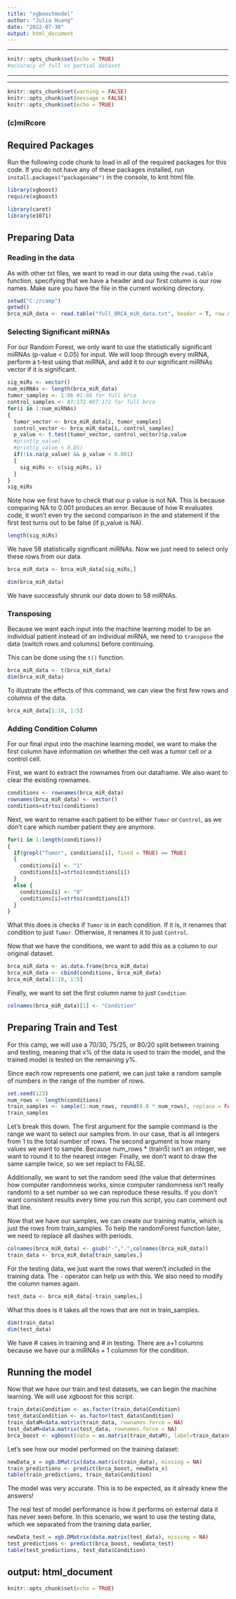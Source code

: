 ---
title: "xgboostmodel"
author: "Julia Huang"
date: "2022-07-30"
output: html_document
---


---

```{r setup, include=FALSE}
knitr::opts_chunk$set(echo = TRUE)
#accuracy of full vs partial dataset
```

---

---

```{r setup, include=FALSE}
knitr::opts_chunk$set(warning = FALSE)
knitr::opts_chunk$set(message = FALSE)
knitr::opts_chunk$set(echo = TRUE)
```

### (c)miRcore

## Required Packages

Run the following code chunk to load in all of the required packages for this code. If you do not have any of these packages installed, run `install.packages("packagename")` in the console, to knit html file.

```{r}
library(xgboost)
require(xgboost)

library(caret)  
library(e1071)  
```


## Preparing Data

### Reading in the data

As with other txt files, we want to read in our data using the `read.table` function, specifying that we have a header and our first column is our row names. Make sure you have the file in the current working directory.

```{r}
setwd("C:/rcamp")
getwd()
brca_miR_data <- read.table("full_BRCA_miR_data.txt", header = T, row.names = 1, stringsAsFactors = F)

```

### Selecting Significant miRNAs

For our Random Forest, we only want to use the statistically significant miRNAs (p-value < 0.05) for input. We will loop through every miRNA, perform a t-test using that miRNA, and add it to our significant miRNAs vector if it is significant.

```{r}
sig_miRs <- vector()
num_miRNAs <- length(brca_miR_data)
tumor_samples <- 1:86 #1:86 for full brca
control_samples <- 87:172 #87:172 for full brca
for(i in 1:num_miRNAs)
{
  tumor_vector <- brca_miR_data[i, tumor_samples]
  control_vector <- brca_miR_data[i, control_samples]
  p_value <- t.test(tumor_vector, control_vector)$p.value
  #print(p_value)
  #print(p_value < 0.05)
  if(!is.na(p_value) && p_value < 0.001)
  {
    sig_miRs <- c(sig_miRs, i)
  }
}
sig_miRs

```

Note how we first have to check that our p value is not NA. This is because comparing NA to 0.001 produces an error. Because of how R evaluates code, it won't even try the second comparison in the and statement if the first test turns out to be false (if p_value is NA). 

```{r}
length(sig_miRs)
```

We have 58 statistically significant miRNAs. Now we just need to select only these rows from our data.

```{r}
brca_miR_data <- brca_miR_data[sig_miRs,]
```

```{r}
dim(brca_miR_data)
```

We have successfuly shrunk our data down to 58 miRNAs. 

### Transposing

Because we want each input into the machine learning model to be an individual patient instead of an individual miRNA, we need to `transpose` the data (switch rows and columns) before continuing.

This can be done using the `t()` function.

```{r}
brca_miR_data <- t(brca_miR_data)
dim(brca_miR_data)
```

To illustrate the effects of this command, we can view the first few rows and columns of the data.

```{r}
brca_miR_data[1:10, 1:5]
```

### Adding Condition Column

For our final input into the machine learning model, we want to make the first column have information on whether the cell was a tumor cell or a control cell. 

First, we want to extract the rownames from our dataframe. We also want to clear the existing rownames. 

```{r}
conditions <- rownames(brca_miR_data)
rownames(brca_miR_data) <- vector()
conditions=strtoi(conditions)
```

Next, we want to rename each patient to be either `Tumor` or `Control`, as we don't care which number patient they are anymore.

```{r}
for(i in 1:length(conditions))
{
  if(grepl("Tumor", conditions[i], fixed = TRUE) == TRUE)
  {
    conditions[i] <- "1"
    conditions[i]=strtoi(conditions[i])
  }
  else {
    conditions[i] <- "0"
    conditions[i]=strtoi(conditions[i])
  }
}
```

What this does is checks if `Tumor` is in each condition. If it is, it renames that condition to just `Tumor`. Otherwise, it renames it to just `Control`. 

Now that we have the conditions, we want to add this as a column to our original dataset.

```{r}
brca_miR_data <- as.data.frame(brca_miR_data)
brca_miR_data <- cbind(conditions, brca_miR_data)
brca_miR_data[1:10, 1:5]
```

Finally, we want to set the first column name to just `Condition`

```{r}
colnames(brca_miR_data)[1] <- "Condition"
```


## Preparing Train and Test

For this camp, we will use a 70/30, 75/25, or 80/20 split between training and testing, meaning that x% of the data is used to train the model, and the trained model is tested on the remaining y%.

Since each row represents one patient, we can just take a random sample of numbers in the range of the number of rows.

```{r}
set.seed(123)
num_rows <- length(conditions)
train_samples <- sample(1:num_rows, round(0.8 * num_rows), replace = FALSE)
train_samples
```

Let's break this down. The first argument for the sample command is the range we want to select our samples from. In our case, that is all integers from 1 to the total number of rows. The second argument is how many values we want to sample. Because num_rows * (train5) isn't an integer, we want to round it to the nearest integer. Finally, we don't want to draw the same sample twice, so we set replact to FALSE.

Additionally, we want to set the random seed (the value that determines how computer randomness works, since computer randomness isn't really random) to a set number so we can reproduce these results. If you don't want consistent results every time you run this script, you can comment out that line.

Now that we have our samples, we can create our training matrix, which is just the rows from train_samples. To help the randomForest function later, we need to replace all dashes with periods.

```{r}
colnames(brca_miR_data) <- gsub("-",".",colnames(brca_miR_data))
train_data <- brca_miR_data[train_samples,]
```

For the testing data, we just want the rows that weren't included in the training data. The `-` operator can help us with this. We also need to modify the column names again.

```{r}
test_data <- brca_miR_data[-train_samples,]
```

What this does is it takes all the rows that are not in train_samples.

```{r}
dim(train_data)
dim(test_data)
```

We have # cases in training and # in testing. There are a+1 columns because we have our a miRNAs + 1 colummn for the condition.

## Running the model

Now that we have our train and test datasets, we can begin the machine learning. We will use xgboost for this script.

```{r}
train_data$Condition <- as.factor(train_data$Condition)
test_data$Condition <- as.factor(test_data$Condition)
train_dataM=data.matrix(train_data, rownames.force = NA)
test_dataM=data.matrix(test_data, rownames.force = NA)
brca_boost <- xgboost(data = as.matrix(train_dataM), label=train_data$Condition, max.depth = 2, eta = 1, nthread = 2, nrounds = 8, objective = "binary:logistic")


```

Let's see how our model performed on the training dataset:

```{r}
newData_x = xgb.DMatrix(data.matrix(train_data), missing = NA)
train_predictions <- predict(brca_boost, newData_x)
table(train_predictions, train_data$Condition)
```
The model was very accurate. This is to be expected, as it already knew the answers!

The real test of model performance is how it performs on external data it has never seen before. In this scenario, we want to use the testing data, which we separated from the training data earlier.

```{r}


newData_test = xgb.DMatrix(data.matrix(test_data), missing = NA)
test_predictions <- predict(brca_boost, newData_test)
table(test_predictions, test_data$Condition)


```




output: html_document
---

```{r setup, include=FALSE}
knitr::opts_chunk$set(echo = TRUE)
```



